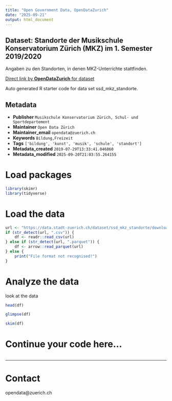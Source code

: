 ```yaml
---
title: "Open Government Data, OpenDataZurich"
date: "2025-09-21"
output: html_document
---
```


## Dataset: Standorte der Musikschule Konservatorium Zürich (MKZ) im 1. Semester 2019/2020


Angaben zu den Standorten, in denen MKZ-Unterrichte stattfinden.





[Direct link by **OpenDataZurich** for dataset](https://data.stadt-zuerich.ch/dataset/ssd_mkz_standorte)

Auto generated R starter code for data set ssd_mkz_standorte.

## Metadata

- **Publisher** `Musikschule Konservatorium Zürich, Schul- und Sportdepartement`
- **Maintainer** `Open Data Zürich`
- **Maintainer_email** `opendata@zuerich.ch`
- **Keywords** `Bildung,Freizeit`
- **Tags** `['bildung', 'kunst', 'musik', 'schule', 'standort']`
- **Metadata_created** `2019-07-29T13:33:41.046860`
- **Metadata_modified** `2025-09-20T21:03:55.264155`


# Load packages

```r
library(skimr)
library(tidyverse)
```

# Load the data

```r
url <- "https://data.stadt-zuerich.ch/dataset/ssd_mkz_standorte/download/mkz_standorte.csv"
if (str_detect(url, ".csv")) {
    df <- readr::read_csv(url)
} else if (str_detect(url, ".parquet")) {
    df <- arrow::read_parquet(url)
} else {
    print("File format not recognised!")
}
```

# Analyze the data

look at the data
```r
head(df)
```

```r
glimpse(df)
```

```r
skim(df)
```

# Continue your code here...

```r

```

------------------------------------------------------------------------

# Contact

opendata@zuerich.ch
